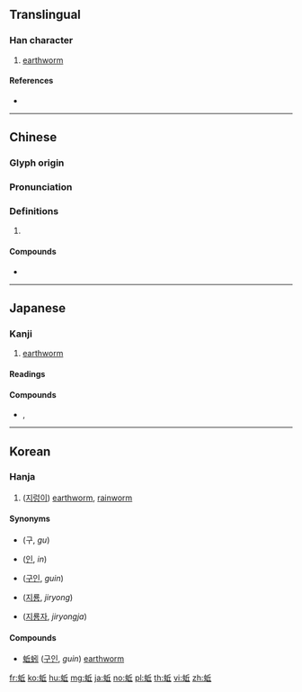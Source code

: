 {{character info/new}}
==Translingual==

===Han character===
{{Han char|rn=142|rad=虫|as=05|sn=11|four=52111|canj=LIOM|ids=⿰虫丘}}

# [[earthworm]]

====References====
* {{Han ref|kx=1079.130|dkj=32916|dj=1547.310|hdz=42843.120|uh=86AF}}

----

==Chinese==
{{zh-forms}}

===Glyph origin===
{{Han etym}}

===Pronunciation===
{{zh-pron
|m=qiū
|c=jau1
|h=pfs=
|md=
|mn=qz,xm,zz:khiu
|w=
|mc=y
|oc=y
|cat=
}}

===Definitions===
{{zh-hanzi}}

# {{rfdef|lang=zh}}

====Compounds====
* {{zh-l|蚯蚓}}

----

==Japanese==

===Kanji===
{{ja-kanji|grade=|rs=虫05}}

# [[earthworm]]

====Readings====
{{ja-readings|goon=[[く]] (ku)|kanon=[[きゅう]] (kyū)}}

====Compounds====
* {{ja-r|蚯蚓|みみず}}, {{ja-r|蚯蚓|きゅういん}}

----

==Korean==

===Hanja===
{{ko-hanja|hangeul=구|eumhun=|rv=gu|mr=ku|y=kwu}}

# ([[지렁이]]) [[earthworm]], [[rainworm]]

====Synonyms====
{{top2}}
* {{l|ko|蚯}} (구, ''gu'')
* {{l|ko|蚓}} ([[인]], ''in'')
* {{l|ko|蚯蚓}} ([[구인]], ''guin'')
{{mid2}}
* {{l|ko|地龍}} ([[지룡]], ''jiryong'')
* {{l|ko|地龍子}} ([[지룡자]], ''jiryongja'')
{{bottom}}

====Compounds====
* [[蚯蚓]] ([[구인]], ''guin'') [[earthworm]]

[[fr:蚯]]
[[ko:蚯]]
[[hu:蚯]]
[[mg:蚯]]
[[ja:蚯]]
[[no:蚯]]
[[pl:蚯]]
[[th:蚯]]
[[vi:蚯]]
[[zh:蚯]]